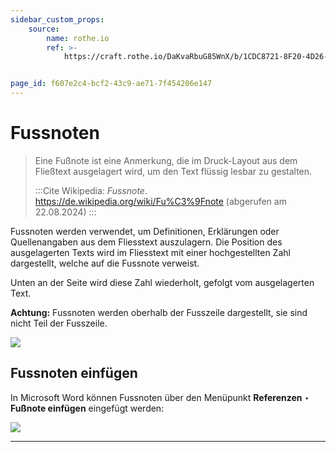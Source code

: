 ```yaml
---
sidebar_custom_props:
    source:
        name: rothe.io
        ref: >-
            https://craft.rothe.io/DaKvaRbuG85WnX/b/1CDC8721-8F20-4D26-8323-45FB6DE27A71/2.4-%E2%80%94-Fussnoten


page_id: f607e2c4-bcf2-43c9-ae71-7f454206e147
---
```


# Fussnoten

> Eine Fußnote ist eine Anmerkung, die im Druck-Layout aus dem Fließtext ausgelagert wird, um den Text flüssig lesbar zu gestalten.
>
> :::Cite Wikipedia: _Fussnote_. https://de.wikipedia.org/wiki/Fu%C3%9Fnote (abgerufen am 22.08.2024) :::

Fussnoten werden verwendet, um Definitionen, Erklärungen oder Quellenangaben aus dem Fliesstext auszulagern. Die Position des ausgelagerten Texts wird im Fliesstext mit einer hochgestellten Zahl dargestellt, welche auf die Fussnote verweist.

Unten an der Seite wird diese Zahl wiederholt, gefolgt vom ausgelagerten Text.

**Achtung:** Fussnoten werden oberhalb der Fusszeile dargestellt, sie sind nicht Teil der Fusszeile.

![](img/Fussnoten.jpg)

## Fussnoten einfügen

In Microsoft Word können Fussnoten über den Menüpunkt **Referenzen** ‣ **Fußnote einfügen** eingefügt werden:

![](img/Fussnote_einfugen.jpg)

---
